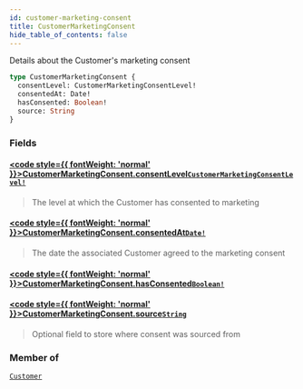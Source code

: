 ```yaml
---
id: customer-marketing-consent
title: CustomerMarketingConsent
hide_table_of_contents: false
---
```








Details about the Customer's marketing consent

```graphql
type CustomerMarketingConsent {
  consentLevel: CustomerMarketingConsentLevel!
  consentedAt: Date!
  hasConsented: Boolean!
  source: String
}
```


### Fields

#### [<code style={{ fontWeight: 'normal' }}>CustomerMarketingConsent.<b>consentLevel</b></code>](#)<Bullet />[`CustomerMarketingConsentLevel!`](/demand/api/graphql-admin/reference/enums/customer-marketing-consent-level) <Badge class="secondary" text="non-null"/> <Badge class="secondary" text="enum"/>
> The level at which the Customer has consented to marketing
> 

#### [<code style={{ fontWeight: 'normal' }}>CustomerMarketingConsent.<b>consentedAt</b></code>](#)<Bullet />[`Date!`](/demand/api/graphql-admin/reference/scalars/date) <Badge class="secondary" text="non-null"/> <Badge class="secondary" text="scalar"/>
> The date the associated Customer agreed to the marketing consent
> 

#### [<code style={{ fontWeight: 'normal' }}>CustomerMarketingConsent.<b>hasConsented</b></code>](#)<Bullet />[`Boolean!`](/demand/api/graphql-admin/reference/scalars/boolean) <Badge class="secondary" text="non-null"/> <Badge class="secondary" text="scalar"/>
> 
> 

#### [<code style={{ fontWeight: 'normal' }}>CustomerMarketingConsent.<b>source</b></code>](#)<Bullet />[`String`](/demand/api/graphql-admin/reference/scalars/string) <Badge class="secondary" text="scalar"/>
> Optional field to store where consent was sourced from
> 



### Member of

[`Customer`](/demand/api/graphql-admin/reference/objects/customer)  <Badge class="secondary" text="object"/>



